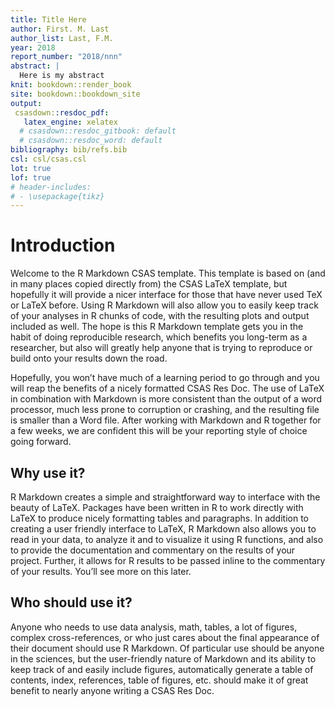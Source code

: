 ```yaml
---
title: Title Here
author: First. M. Last
author_list: Last, F.M.
year: 2018
report_number: "2018/nnn"
abstract: |
  Here is my abstract
knit: bookdown::render_book
site: bookdown::bookdown_site
output:
 csasdown::resdoc_pdf:
   latex_engine: xelatex
  # csasdown::resdoc_gitbook: default
  # csasdown::resdoc_word: default
bibliography: bib/refs.bib
csl: csl/csas.csl
lot: true
lof: true
# header-includes:
# - \usepackage{tikz}
---
```


<!-- The {.unnumbered} option here means that the introduction will be "Chapter 0." You can also use {-} for no numbers on chapters. -->

# Introduction {.unnumbered}

Welcome to the R Markdown CSAS template. This template is based on (and in many places copied directly from) the CSAS LaTeX template, but hopefully it will provide a nicer interface for those that have never used TeX or LaTeX before. Using R Markdown will also allow you to easily keep track of your analyses in R chunks of code, with the resulting plots and output included as well. The hope is this R Markdown template gets you in the habit of doing reproducible research, which benefits you long-term as a researcher, but also will greatly help anyone that is trying to reproduce or build onto your results down the road.

Hopefully, you won't have much of a learning period to go through and you will reap the benefits of a nicely formatted CSAS Res Doc. The use of LaTeX in combination with Markdown is more consistent than the output of a word processor, much less prone to corruption or crashing, and the resulting file is smaller than a Word file. After working with Markdown and R together for a few weeks, we are confident this will be your reporting style of choice going forward.

<!--  If you're still on the fence about using R Markdown, check out the resource for newbies available at <https://ismayc.github.io/rbasics-book/>.-->

## Why use it?

R Markdown creates a simple and straightforward way to interface with the beauty of LaTeX.  Packages have been written in R to work directly with LaTeX to produce nicely formatting tables and paragraphs. In addition to creating a user friendly interface to LaTeX, R Markdown also allows you to read in your data, to analyze it and to visualize it using R functions, and also to provide the documentation and commentary on the results of your project.  Further, it allows for R results to be passed inline to the commentary of your results.  You'll see more on this later.

<!--  Having your code and commentary all together in one place has a plethora of benefits! -->

## Who should use it?

Anyone who needs to use data analysis, math, tables, a lot of figures, complex cross-references, or who just cares about the final appearance of their document should use R Markdown. Of particular use should be anyone in the sciences, but the user-friendly nature of Markdown and its ability to keep track of and easily include figures, automatically generate a table of contents, index, references, table of figures, etc. should make it of great benefit to nearly anyone writing a CSAS Res Doc.
